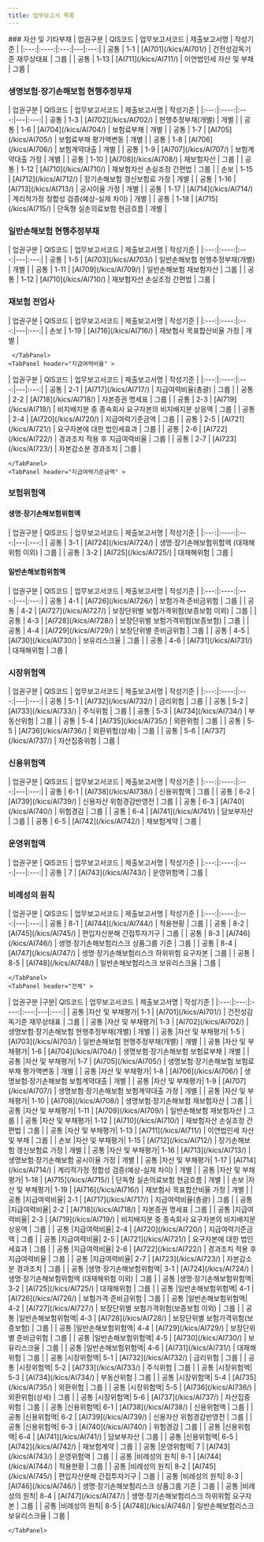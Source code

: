 ```yaml
---
title: 업무보고서 목록
---
```


<TabView>
    <TabPanel header="자산 및 부채평가" >
### 자산 및 기타부채

<SubText>
| 업권구분 | QIS코드 | 업무보고서코드 | 제출보고서명 | 작성기준 |
|:---:|:----:|:---:|---|:---:|
| 공통 | 1-1  | [AI701](/kics/AI701/) | 건전성감독기준 재무상태표 | 그룹 |
| 공통 | 1-13 | [AI711](/kics/AI711/) | 이연법인세 자산 및 부채 | 그룹 |
</SubText>

### 생명보험·장기손해보험 현행추정부채

<SubText>
| 업권구분 | QIS코드 | 업무보고서코드 | 제출보고서명 | 작성기준 |
|:---:|:----:|:---:|---|:---:|
| 공통 | 1-3  | [AI702](/kics/AI702/) | 현행추정부채(개별) | 개별 |
| 공통 | 1-6  | [AI704](/kics/AI704/) | 보험료부채 | 개별 |
| 공통 | 1-7  | [AI705](/kics/AI705/) | 보험료부채 평가액변동 | 개별 |
| 공통 | 1-8  | [AI706](/kics/AI706/) | 보험계약대출 | 개별 |
| 공통 | 1-9  | [AI707](/kics/AI707/) | 보험계약대출 가정 | 개별 |
| 공통 | 1-10 | [AI708](/kics/AI708/) | 재보험자산 | 그룹 |
| 공통 | 1-12 | [AI710](/kics/AI710/) | 재보험자산 손실조정 간편법 | 그룹 |
| 손보 | 1-15 | [AI712](/kics/AI712/) | 장기손해보험 갱신보험료 가정 | 개별 |
| 공통 | 1-16 | [AI713](/kics/AI713/) | 공시이율 가정 | 개별 |
| 공통 | 1-17 | [AI714](/kics/AI714/) | 계리적가정 정합성 검증(예상-실제 차이) | 개별 |
| 공통 | 1-18 | [AI715](/kics/AI715/) | 단독형 실손의료보험 현금흐름 | 개별 |

</SubText>

### 일반손해보험 현행추정부채

<SubText>
| 업권구분 | QIS코드 | 업무보고서코드 | 제출보고서명 | 작성기준 |
|:---:|:----:|:---:|---|:---:|
| 공통 | 1-5  | [AI703](/kics/AI703/) | 일반손해보험 현행추정부채(개별) | 개별 |
| 공통 | 1-11 | [AI709](/kics/AI709/) | 일반손해보험 재보험자산 | 그룹 |
| 공통 | 1-12 | [AI710](/kics/AI710/) | 재보험자산 손실조정 간편법 | 그룹 |

</SubText>

### 재보험 전업사

<SubText>
| 업권구분 | QIS코드 | 업무보고서코드 | 제출보고서명 | 작성기준 |
|:---:|:----:|:---:|---|:---:|
| 손보 | 1-19 | [AI716](/kics/AI716/) | 재보험사 목표합산비율 가정 | 개별 |
</SubText>

     </TabPanel>
    <TabPanel header="지급여력비율" >
<SubText>
| 업권구분 | QIS코드 | 업무보고서코드 | 제출보고서명 | 작성기준 |
|:---:|:----:|:---:|---|:---:|
| 공통 | 2-1 | [AI717](/kics/AI717/) | 지급여력비율(총괄) | 그룹 |
| 공통 | 2-2 | [AI718](/kics/AI718/) | 자본증권 명세표 | 그룹 |
| 공통 | 2-3 | [AI719](/kics/AI719/) | 비지배지분 중 종속회사 요구자본의 비지배지분 상응액 | 그룹 |
| 공통 | 2-4 | [AI720](/kics/AI720/) | 지급여력기준금액 | 그룹 |
| 공통 | 2-5 | [AI721](/kics/AI721/) | 요구자본에 대한 법인세효과 | 그룹 |
| 공통 | 2-6 | [AI722](/kics/AI722/) | 경과조치 적용 후 지급여력비율 | 그룹 |
| 공통 | 2-7 | [AI723](/kics/AI723/) | 자본감소분 경과조치 | 그룹 |
</SubText>

    </TabPanel>
    <TabPanel header="지급여력기준금액" >
### 보험위험액

#### 생명·장기손해보험위험액

<SubText>
| 업권구분 | QIS코드 | 업무보고서코드 | 제출보고서명 | 작성기준 |
|:---:|:----:|:---:|---|:---:|
| 공통 | 3-1 | [AI724](/kics/AI724/) | 생명·장기손해보험위험액 (대재해위험 이외) | 그룹 |
| 공통 | 3-2 | [AI725](/kics/AI725/) | 대재해위험 | 그룹 |
</SubText>


#### 일반손해보험위험액

<SubText>
| 업권구분 | QIS코드 | 업무보고서코드 | 제출보고서명 | 작성기준 |
|:---:|:----:|:---:|---|:---:|
| 공통 | 4-1 | [AI726](/kics/AI726/) | 보험가격·준비금위험 | 그룹 |
| 공통 | 4-2 | [AI727](/kics/AI727/) | 보장단위별 보험가격위험(보증보험 이외) | 그룹 |
| 공통 | 4-3 | [AI728](/kics/AI728/) | 보장단위별 보험가격위험(보증보험) | 그룹 |
| 공통 | 4-4 | [AI729](/kics/AI729/) | 보장단위별 준비금위험 | 그룹 |
| 공통 | 4-5 | [AI730](/kics/AI730/) | 보유리스크율 | 그룹 |
| 공통 | 4-6 | [AI731](/kics/AI731/) | 대재해위험 | 그룹 |
</SubText>

### 시장위험액

<SubText>
| 업권구분 | QIS코드 | 업무보고서코드 | 제출보고서명 | 작성기준 |
|:---:|:----:|:---:|---|:---:|
| 공통 | 5-1 | [AI732](/kics/AI732/) | 금리위험 | 그룹 |
| 공통 | 5-2 | [AI733](/kics/AI733/) | 주식위험 | 그룹 |
| 공통 | 5-3 | [AI734](/kics/AI734/) | 부동산위험 | 그룹 |
| 공통 | 5-4 | [AI735](/kics/AI735/) | 외환위험 | 그룹 |
| 공통 | 5-5 | [AI736](/kics/AI736/) | 외환위험(상세) | 그룹 |
| 공통 | 5-6 | [AI737](/kics/AI737/) | 자산집중위험 | 그룹 |
</SubText>


### 신용위험액

<SubText>
| 업권구분 | QIS코드 | 업무보고서코드 | 제출보고서명 | 작성기준 |
|:---:|:----:|:---:|---|:---:|
| 공통 | 6-1 | [AI738](/kics/AI738/) | 신용위험액 | 그룹 |
| 공통 | 6-2 | [AI739](/kics/AI739/) | 신용자산 위험경감반영전 | 그룹 |
| 공통 | 6-3 | [AI740](/kics/AI740/) | 위험경감 | 그룹 |
| 공통 | 6-4 | [AI741](/kics/AI741/) | 담보부자산 | 그룹 |
| 공통 | 6-5 | [AI742](/kics/AI742/) | 재보험계약 | 그룹 |
</SubText>

### 운영위험액

<SubText>
| 업권구분 | QIS코드 | 업무보고서코드 | 제출보고서명 | 작성기준 |
|:---:|:----:|:---:|---|:---:|
| 공통 | 7 | [AI743](/kics/AI743/) | 운영위험액 | 그룹 |
</SubText>

### 비례성의 원칙

<SubText>
| 업권구분 | QIS코드 | 업무보고서코드 | 제출보고서명 | 작성기준 |
|:---:|:----:|:---:|---|:---:|
| 공통 | 8-1 | [AI744](/kics/AI744/) | 적용현황 | 그룹 |
| 공통 | 8-2 | [AI745](/kics/AI745/) | 편입자산분해 간접투자기구 | 그룹 |
| 공통 | 8-3 | [AI746](/kics/AI746/) | 생명·장기손해보험리스크 상품그룹 기준 | 그룹 |
| 공통 | 8-4 | [AI747](/kics/AI747/) | 생명·장기손해보험리스크 하위위험 요구자본 | 그룹 |
| 공통 | 8-5 | [AI748](/kics/AI748/) | 일반손해보험리스크 보유리스크율 | 그룹 |
</SubText>

    </TabPanel>
    <TabPanel header="전체" >
<SubText>
| 업권구분 |구분| QIS코드 | 업무보고서코드 | 제출보고서명 | 작성기준 |
|:---:|:---:|:----:|:---:|---|:---:|
| 공통 |자산 및 부채평가| 1-1  | [AI701](/kics/AI701/) | 건전성감독기준 재무상태표 | 그룹 |
| 공통 |자산 및 부채평가| 1-3  | [AI702](/kics/AI702/) | 생명보험·장기손해보험 현행추정부채(개별) | 개별 |
| 공통 |자산 및 부채평가| 1-5  | [AI703](/kics/AI703/) | 일반손해보험 현행추정부채(개별) | 개별 |
| 공통 |자산 및 부채평가| 1-6  | [AI704](/kics/AI704/) | 생명보험·장기손해보험 보험료부채 | 개별 |
| 공통 |자산 및 부채평가| 1-7  | [AI705](/kics/AI705/) | 생명보험·장기손해보험 보험료부채 평가액변동 | 개별 |
| 공통 |자산 및 부채평가| 1-8  | [AI706](/kics/AI706/) | 생명보험·장기손해보험 보험계약대출 | 개별 |
| 공통 |자산 및 부채평가| 1-9  | [AI707](/kics/AI707/) | 생명보험·장기손해보험 보험계약대출 가정 | 개별 |
| 공통 |자산 및 부채평가| 1-10 | [AI708](/kics/AI708/) | 생명보험·장기손해보험 재보험자산 | 그룹 |
| 공통 |자산 및 부채평가| 1-11 | [AI709](/kics/AI709/) | 일반손해보험 재보험자산 | 그룹 |
| 공통 |자산 및 부채평가| 1-12 | [AI710](/kics/AI710/) | 재보험자산 손실조정 간편법 | 그룹 |
| 공통 |자산 및 부채평가| 1-13 | [AI711](/kics/AI711/) | 이연법인세 자산 및 부채 | 그룹 |
| 손보 |자산 및 부채평가| 1-15 | [AI712](/kics/AI712/) | 장기손해보험 갱신보험료 가정 | 개별 |
| 공통 |자산 및 부채평가| 1-16 | [AI713](/kics/AI713/) | 생명보험·장기손해보험 공시이율 가정 | 개별 |
| 공통 |자산 및 부채평가| 1-17 | [AI714](/kics/AI714/) | 계리적가정 정합성 검증(예상-실제 차이) | 개별 |
| 공통 |자산 및 부채평가| 1-18 | [AI715](/kics/AI715/) | 단독형 실손의료보험 현금흐름 | 개별 |
| 손보 |자산 및 부채평가| 1-19 | [AI716](/kics/AI716/) | 재보험사 목표합산비율 가정 | 개별 |
| 공통 |지급여력비율| 2-1 | [AI717](/kics/AI717/) | 지급여력비율(총괄) | 그룹 |
| 공통 |지급여력비율| 2-2 | [AI718](/kics/AI718/) | 자본증권 명세표 | 그룹 |
| 공통 |지급여력비율| 2-3 | [AI719](/kics/AI719/) | 비지배지분 중 종속회사 요구자본의 비지배지분 상응액 | 그룹 |
| 공통 |지급여력비율| 2-4 | [AI720](/kics/AI720/) | 지급여력기준금액 | 그룹 |
| 공통 |지급여력비율| 2-5 | [AI721](/kics/AI721/) | 요구자본에 대한 법인세효과 | 그룹 |
| 공통 |지급여력비율| 2-6 | [AI722](/kics/AI722/) | 경과조치 적용 후 지급여력비율 | 그룹 |
| 공통 |지급여력비율| 2-7 | [AI723](/kics/AI723/) | 자본감소분 경과조치 | 그룹 |
| 공통 |생명·장기손해보험위험액| 3-1 | [AI724](/kics/AI724/) | 생명·장기손해보험위험액 (대재해위험 이외) | 그룹 |
| 공통 |생명·장기손해보험위험액| 3-2 | [AI725](/kics/AI725/) | 대재해위험 | 그룹 |
| 공통 |일반손해보험위험액| 4-1 | [AI726](/kics/AI726/) | 보험가격·준비금위험 | 그룹 |
| 공통 |일반손해보험위험액| 4-2 | [AI727](/kics/AI727/) | 보장단위별 보험가격위험(보증보험 이외) | 그룹 |
| 공통 |일반손해보험위험액| 4-3 | [AI728](/kics/AI728/) | 보장단위별 보험가격위험(보증보험) | 그룹 |
| 공통 |일반손해보험위험액| 4-4 | [AI729](/kics/AI729/) | 보장단위별 준비금위험 | 그룹 |
| 공통 |일반손해보험위험액| 4-5 | [AI730](/kics/AI730/) | 보유리스크율 | 그룹 |
| 공통 |일반손해보험위험액| 4-6 | [AI731](/kics/AI731/) | 대재해위험 | 그룹 |
| 공통 |시장위험액| 5-1 | [AI732](/kics/AI732/) | 금리위험 | 그룹 |
| 공통 |시장위험액| 5-2 | [AI733](/kics/AI733/) | 주식위험 | 그룹 |
| 공통 |시장위험액| 5-3 | [AI734](/kics/AI734/) | 부동산위험 | 그룹 |
| 공통 |시장위험액| 5-4 | [AI735](/kics/AI735/) | 외환위험 | 그룹 |
| 공통 |시장위험액| 5-5 | [AI736](/kics/AI736/) | 외환위험(상세) | 그룹 |
| 공통 |시장위험액| 5-6 | [AI737](/kics/AI737/) | 자산집중위험 | 그룹 |
| 공통 |신용위험액| 6-1 | [AI738](/kics/AI738/) | 신용위험액 | 그룹 |
| 공통 |신용위험액| 6-2 | [AI739](/kics/AI739/) | 신용자산 위험경감반영전 | 그룹 |
| 공통 |신용위험액| 6-3 | [AI740](/kics/AI740/) | 위험경감 | 그룹 |
| 공통 |신용위험액| 6-4 | [AI741](/kics/AI741/) | 담보부자산 | 그룹 |
| 공통 |신용위험액| 6-5 | [AI742](/kics/AI742/) | 재보험계약 | 그룹 |
| 공통 |운영위험액| 7   | [AI743](/kics/AI743/) | 운영위험액 | 그룹 |
| 공통 |비례성의 원칙| 8-1 | [AI744](/kics/AI744/) | 적용현황 | 그룹 |
| 공통 |비례성의 원칙| 8-2 | [AI745](/kics/AI745/) | 편입자산분해 간접투자기구 | 그룹 |
| 공통 |비례성의 원칙| 8-3 | [AI746](/kics/AI746/) | 생명·장기손해보험리스크 상품그룹 기준 | 그룹 |
| 공통 |비례성의 원칙| 8-4 | [AI747](/kics/AI747/) | 생명·장기손해보험리스크 하위위험 요구자본 | 그룹 |
| 공통 |비례성의 원칙| 8-5 | [AI748](/kics/AI748/) | 일반손해보험리스크 보유리스크율 | 그룹 |
</SubText>

    </TabPanel>
</TabView>
